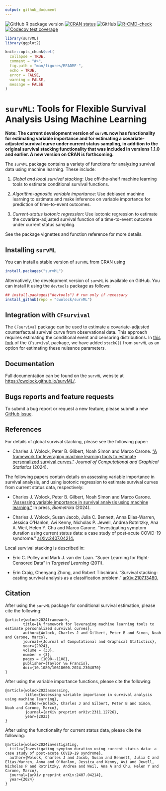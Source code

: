 ```yaml
---
output: github_document
---
```


<!-- README.md is generated from README.Rmd. Please edit that file -->

<!-- badges: start  -->

![GitHub R package version](https://img.shields.io/github/r-package/v/cwolock/survML)
[![CRAN status](https://www.r-pkg.org/badges/version/survML)](https://CRAN.R-project.org/package=survML) 
![GitHub](https://img.shields.io/github/license/cwolock/survML)
[![R-CMD-check](https://github.com/cwolock/survML/actions/workflows/R-CMD-check.yml/badge.svg)](https://github.com/cwolock/survML/actions/workflows/R-CMD-check.yml) 
[![Codecov test coverage](https://codecov.io/gh/cwolock/survML/branch/main/graph/badge.svg)](https://app.codecov.io/gh/cwolock/survML?branch=main)

<!-- badges: end -->

```r
library(survML)
library(ggplot2)

knitr::opts_chunk$set(
  collapse = TRUE,
  comment = "#>",
  fig.path = "man/figures/README-",
  echo = TRUE,
  error = FALSE,
  warning = FALSE,
  message = FALSE
)
```

# `survML`: Tools for Flexible Survival Analysis Using Machine Learning

**Note: The current development version of `survML` now has functionality for estimating variable importance and for estimating a covariate-adjusted survival curve under current status sampling, in addition to the original survival stacking functionality that was included in versions 1.1.0 and earlier. A new version on CRAN is forthcoming.** 

The `survML` package contains a variety of functions for analyzing survival data using machine learning. These include: 

1. *Global and local survival stacking*: Use off-the-shelf machine learning tools to estimate conditional survival functions.  

2. *Algorithm-agnostic variable importance*: Use debiased machine learning to estimate and make inference on variable importance for prediction of time-to-event outcomes. 

3. *Current-status isotonic regression*: Use isotonic regression to estimate the covariate-adjusted survival function of a time-to-event outcome under current status sampling. 

See the package vignettes and function reference for more details. 


## Installing `survML`

You can install a stable version of `survML` from CRAN using

```r
install.packages("survML")
```

Alternatively, the development version of `survML` is available on GitHub. You can install it using the `devtools` package as follows: 

```r
## install.packages("devtools") # run only if necessary
install_github(repo = "cwolock/survML")
```

## Integration with `CFsurvival`

The `CFsurvival` package can be used to estimate a covariate-adjusted counterfactual survival curve from observational data. This approach requires estimating the conditional event and censoring distributions. In [this fork](https://github.com/cwolock/CFsurvival) of the `CFsurvival` package, we have added `stackG()` from `survML` as an option for estimating these nuisance parameters. 

## Documentation

Full documentation can be found on the `survML` website at [https://cwolock.github.io/survML/](https://cwolock.github.io/survML/).

## Bugs reports and feature requests

To submit a bug report or request a new feature, please submit a new [GitHub Issue](https://github.com/cwolock/survML/issues).


## References
For details of global survival stacking, please see the following paper:

* Charles J. Wolock, Peter B. Gilbert, Noah Simon and Marco Carone. ["A framework for leveraging machine learning tools to estimate personalized survival curves."](https://www.tandfonline.com/doi/full/10.1080/10618600.2024.2304070) *Journal of Computational and Graphical Statistics* (2024).

The following papers contain details on assessing variable importance in survival analysis, and using isotonic regression to estimate survival curves from current status data, respectively:

* Charles J. Wolock, Peter B. Gilbert, Noah Simon and Marco Carone. ["Assessing variable importance in survival analysis using machine learning."](https://arxiv.org/abs/2311.12726) In press, *Biometrika* (2024). 

* Charles J. Wolock, Susan Jacob, Julia C. Bennett, Anna Elias-Warren, Jessica O'Hanlon, Avi Kenny, Nicholas P. Jewell, Andrea Rotnitzky, Ana A. Weil, Helen Y. Chu and Marco Carone. "Investigating symptom duration using current status data: a case study of post-acute COVID-19 syndrome." [arXiv:2407.04214.](https://arxiv.org/abs/2407.04214)

Local survival stacking is described in: 

* Eric C. Polley and Mark J. van der Laan. "Super Learning for Right-Censored Data" in *Targeted Learning* (2011). 

* Erin Craig, Chenyang Zhong, and Robert Tibshirani. "Survival stacking: casting survival analysis as a classification problem." [arXiv:2107.13480.](https://arxiv.org/abs/2107.13480)


## Citation

After using the `survML` package for conditional survival estimation, please cite the following:

```
@article{wolock2024framework,
        title={A framework for leveraging machine learning tools to estimate personalized survival curves},
        author={Wolock, Charles J and Gilbert, Peter B and Simon, Noah and Carone, Marco},
        journal={Journal of Computational and Graphical Statistics},
        year={2024},
        volume = {33},
        number = {3},
        pages = {1098--1108},
        publisher={Taylor \& Francis},
        doi={10.1080/10618600.2024.2304070}
}
```

After using the variable importance functions, please cite the following: 

```
@article{wolock2023assessing,
         title={Assessing variable importance in survival analysis using machine learning},
         author={Wolock, Charles J and Gilbert, Peter B and Simon, Noah and Carone, Marco},
         journal={arXiv preprint arXiv:2311.12726},
         year={2023}
}
```

After using the functionality for current status data, please cite the following: 

```
@article{wolock2024investigating,
  title={Investigating symptom duration using current status data: a case study of post-acute COVID-19 syndrome},
  author={Wolock, Charles J and Jacob, Susan and Bennett, Julia C and Elias-Warren, Anna and O'Hanlon, Jessica and Kenny, Avi and Jewell, Nicholas P and Rotnitzky, Andrea and Weil, Ana A and Chu, Helen Y and Carone, Marco},
  journal={arXiv preprint arXiv:2407.04214},
  year={2024}
}
```
